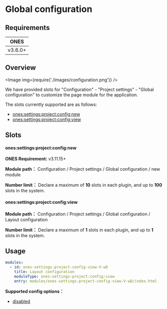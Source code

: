 
# Global configuration

## Requirements

| **ONES** |
| :------: |
| v3.6.0+  |

## Overview

<Image img={require('./images/configuration.png')} />

We have provided slots for "Configuration" - "Project settings" - "Global configuration" to customize the page module for the application.

The slots currently supported are as follows:

- [ones:settings:project:config:new](#onessettingsprojectconfignew)
- [ones:settings:project:config:view](#onessettingsprojectconfigview)

## Slots

#### ones:settings:project:config:new

**ONES Requirement:** v3.11.15+

**Module path：** Configuration / Project settings / Global configuration / new module

**Number limit：** Declare a maximum of **10** slots in each plugin, and up to **100** slots in the system.

#### ones:settings:project:config:view

**Module path：** Configuration / Project settings / Global configuration / Layout configuration

**Number limit：** Declare a maximum of **1** slots in each plugin, and up to **1** slots in the system.

## Usage

```yaml
modules:
  - id: ones-settings-project-config-view-V-wD
    title: Layout configuration
    moduleType: ones:settings:project:config:view
    entry: modules/ones-settings-project-config-view-V-wD/index.html
```

**Supported config options：**

- [disabled](../../../../../../reference/config/plugin.yaml#disabled)
